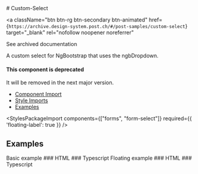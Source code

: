
<Meta of={CustomSelectStories} />

<div className="d-flex align-items-center justify-content-between">
  # Custom-Select

  <a
  className="btn btn-rg btn-secondary btn-animated"
  href={`https://archive.design-system.post.ch/#/post-samples/custom-select`}
  target="_blank"
  rel="nofollow noopener noreferrer"
>
  <span>See archived documentation</span>
</a>
</div>

<p className="lead">A custom select for NgBootstrap that uses the ngbDropdown.</p>

<PostAlert type="warning">
  <h4 slot="heading">This component is deprecated</h4>
  <p>It will be removed in the next major version.</p>
</PostAlert>

<ul>
  <li>
    <a href="#component-import" target="_self">Component Import</a>
  </li>
  <li>
    <a href="#style-imports" target="_self">Style Imports</a>
  </li>
  <li>
    <a href="#examples" target="_self">Examples</a>
  </li>
</ul>

<NgbComponentImport component="dropdown"/>

<StylesPackageImport components={["forms", "form-select"]}
                     required={{ 'floating-label': true }} />

## Examples

<PostTabs>
  <PostTabHeader slot="tabs" panel="sampleBasic">Basic example</PostTabHeader>
  <PostTabPanel name="sampleBasic">
    ### HTML
    <Source code={SampleBasicHTML} language="html" />
    ### Typescript
    <Source code={SampleBasicTS} language="typescript"/>
  </PostTabPanel>
  <PostTabHeader slot="tabs" panel="sampleFloating">Floating example</PostTabHeader>
  <PostTabPanel name="sampleFloating">
    ### HTML
    <Source code={SampleFloatingHTML} language="html" />
    ### Typescript
    <Source code={SampleFloatingTS} language="typescript"/>
  </PostTabPanel>
</PostTabs>

